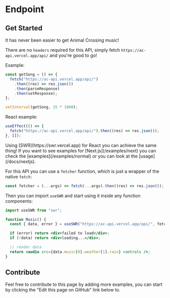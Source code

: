 
# Endpoint

## Get Started

It has never been easier to get Animal Crossing music!

There are no `headers` required for this API, simply fetch `https://ac-api.vercel.app/api/` and you're good to go!

Example:

```js highlight=2
const getSong = () => {
  fetch("https://ac-api.vercel.app/api/")
    .then((res) => res.json())
    .then(parseResponse)
    .then(setResponse);
};

setInterval(getSong, 15 * 1000);
```

React example:

```jsx highlight=2
useEffect(() => {
  fetch("https://ac-api.vercel.app/api/").then((res) => res.json());
}, []);
```

<Callout emoji="💡">
  Using [SWR](https://swr.vercel.app) for React you can achieve the same thing!
  If you want to see examples for [Next.js](/examples/next) you can check the
  [examples](/examples/normal) or you can look at the [usage](/docs/nextjs).
</Callout>

For this API you can use a `fetcher` function, which is just a wrapper of the native `fetch`:

```js
const fetcher = (...args) => fetch(...args).then((res) => res.json());
```

Then you can import `useSWR` and start using it inside any function components:

```jsx highlight=1,4
import useSWR from "swr";

function Music() {
  const { data, error } = useSWR("https://ac-api.vercel.app/api/", fetch);

  if (error) return <div>failed to load</div>;
  if (!data) return <div>loading...</div>;

  // render data
  return <audio src={data.music[0].weather[1].rain} controls />;
}
```

## Contribute

Feel free to contribute to this page by adding more examples, you can start by clicking the "Edit this page on GitHub" link below to.
